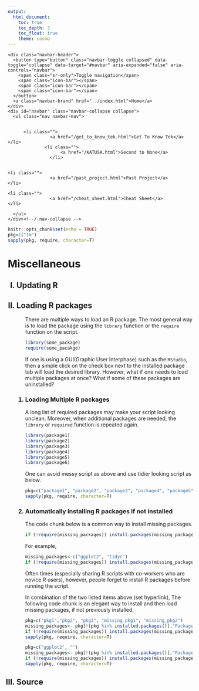 ```yaml
---
output:
  html_document:
    toc: true
    toc_depth: 3
    toc_float: true
    theme: cosmo
---
```

<style>
body {
    position: absolute;
    left: 0px;}
</style>

<!--html_preserve-->
<div class="container">
<!-- Static navbar -->
<nav class="navbar navbar-default">
  <div class="container-fluid">
    <div class="navbar-header">
      <button type="button" class="navbar-toggle collapsed" data-toggle="collapse" data-target="#navbar" aria-expanded="false" aria-controls="navbar">
        <span class="sr-only">Toggle navigation</span>
        <span class="icon-bar"></span>
        <span class="icon-bar"></span>
        <span class="icon-bar"></span>
      </button>
      <a class="navbar-brand" href="../index.html">Home</a>
    </div>
    <div id="navbar" class="navbar-collapse collapse">
      <ul class="nav navbar-nav">
        
        
          <li class="">
					<a href="/get_to_know_tek.html">Get To Know Tek</a>
	</li>            
	              <li class="">
      					<a href="/KATUSA.html">Second to None</a>
			      	</li>   
				  
				  
	<li class="">
					<a href="/past_project.html">Past Project</a>
	</li>

	<li class="">
					<a href="/cheat_sheet.html">Cheat Sheet</a>
	</li>

      </ul>
    </div><!--/.nav-collapse -->
  </div><!--/.container-fluid -->
</nav><!--navbar navbar-default-->
</div>
<!--/html_preserve-->



```r
knitr::opts_chunk$set(echo = TRUE)
pkg=c("tm")
sapply(pkg, require, character=T)
```

<h1>Miscellaneous</h1><ol type="I">

  <h2><li>Updating R</li></h2><ol type="1">
  </ol><!--Updating R-->


  <h2><li>Loading R packages</li></h2><ol type="1">
There are multiple ways to load an R package. The most general way is to load the package using the `library` function or the `require` function on the script.

```r
library(some_package)
require(some_pacakge)
```

If one is using a GUI(Graphic User Interphase) such as the `RStudio`, then a simple click on the check box next to the installed package tab will load the desired library. 
However, what if one needs to load multiple packages at once? What if some of these packages are uninstalled? 
  
<h3><li>Loading Multiple R packages</li></h3>
A long list of required packages may make your script looking unclean. Moreover, when additional packages are needed, the `library` or `required` function is repeated again.
    
```r
library(package1)
library(package2)
library(package3)
library(package4)
library(package5)
library(package6)
```    
  
One can avoid messy script as above and use tidier looking script as below.
  
```r
pkg=c("package1", "package2", "package3", "package4", "package5", "package6")
sapply(pkg, require, character=T)
```

<h3><li>Automatically installing R packages if not installed</li></h3>
The code chunk below is a common way to install missing packages.
```r
if (!require(missing_packages)) install.packages(missing_packages)
```

For example, 
```r
missing_packages<-c("ggplot2", "tidyr")
if (!require(missing_packages)) install.packages(missing_packages)
```


Often times (especially sharing R scripts with co-workers who are novice R users), however, people forget to install R packages before running the script. 

In combination of the two listed items above (set hyperlink), The following code chunk is an elegant way to install and then load missing packages, if not previously installed.

```r
pkg=c("pkg1","pkg2", "pkg3", "missing_pkg1", "missing_pkg2")
missing_packages<- pkg[!(pkg %in% installed.packages()[,"Package"])]
if (!require(missing_packages)) install.packages(missing_packages)
sapply(pkg, require, character=T)
```

```r
pkg=c("ggplot2", "")
missing_packages<- pkg[!(pkg %in% installed.packages()[,"Package"])]
if (!require(missing_packages)) install.packages(missing_packages)
sapply(pkg, require, character=T)
```

  
  
  </ol><!--Loading R packages-->


  <h2><li>Source</li></h2><ol type="1">
  </ol><!---->




</ol><!--Miscellaneous-->
